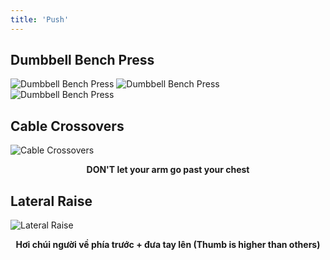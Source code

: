```yaml
---
title: 'Push'
---
```


## Dumbbell Bench Press

![Dumbbell Bench Press](https://i.imgur.com/BgIkDMl.png?1)
![Dumbbell Bench Press](https://i.imgur.com/5bemZfE.png)
![Dumbbell Bench Press](https://i.imgur.com/Ci1NFxj.png)

## Cable Crossovers

![Cable Crossovers](https://i.imgur.com/NnMqc25.png)
**<center>DON'T let your arm go past your chest</center>**

## Lateral Raise

![Lateral Raise](https://i.imgur.com/2ar3Iyx.png)
**<center>Hơi chúi người về phía trước + đưa tay lên (Thumb is higher than others) </center>**
